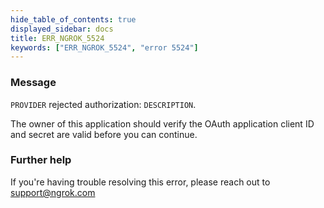 ```yaml
---
hide_table_of_contents: true
displayed_sidebar: docs
title: ERR_NGROK_5524
keywords: ["ERR_NGROK_5524", "error 5524"]
---
```


### Message

`PROVIDER` rejected authorization: `DESCRIPTION`.

The owner of this application should verify the OAuth application client ID and secret are valid before you can continue.

### Further help

If you're having trouble resolving this error, please reach out to [support@ngrok.com](mailto:support@ngrok.com?subject=Help%20with%20ERR_NGROK_5524)
